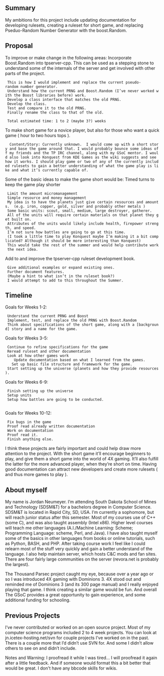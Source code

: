 == Summary ==

My ambitions for this project include updating documentation for developing rulesets, creating a ruleset for short game, and replacing Pseduo-Random Number Generator with the boost.Random.


== Proposal ==

To improve or make change in the following areas:
Incorporate Boost.Random into tpserver-cpp. This can be used as a stepping stone to understand some of the internals of the server  and get involved with other parts of the project.
  This is how I would implement and replace the current pseudo-random number generator.  
  Understand how the current PRNG and Boost.Random (I’ve never worked with the Boost libraries before) work.
  Develop a class interface that matches the old PRNG.
  Develop the class.
  Test and compare it to the old PRNG.
  Finally rename the class to that of the old.
  
  Total estimated time: 1 to 2 (maybe 3?) weeks

To make short game for a novice player, but also for those who want a quick game ( hour to two hours tops ).
   Content/Story: Currently unknown.  I would come up with a short story and base the game around that. I would probably bounce some ideas off my friends and the TP IRC channel, along with my GSoC mentor. I would also look into Konquest from KDE Games as the wiki suggests and see how it works. I should play game or two of any of the currently included rulesets to gain a better understanding of what the game play is like and what it’s currently capable of.

Some of the basic ideas to make the game short would be:
Timed turns to keep the game play shorter
  Limit the amount micromanagement 
  Simple resource and money management
  My idea is to have the planets just give certain resources and amounts.  (e.g. iron, copper, gold, silver and probably other metals ) 	
  Some basic units: scout, small, medium, large destroyer, gatherer.
  All of the units will require certain materials on that planet they get built on.
  Attributes of the units would likely include health, firepower strength, and speed.
  I’m not sure how battles are going to go at this time.
  (I took a little time to play Konquest maybe I’m making it a bit complicated? Although it should be more interesting than Konquest)
  This would take the rest of the summer and would help contribute work the next idea.

Add to and improve the tpserver-cpp ruleset development book.
  Give additional examples or expand existing ones.
  Further document features.
  (Maybe a hint to what isn’t in the ruleset book?)
  I would attempt to add to this throughout the Summer.
 
== Timeline ==

Goals for Weeks 1-2:
  Understand the current PRNG and Boost
  Implement, test, and replace the old PRNG with Boost.Random
  Think about specifications of the short game, along with a [background] story and a name for the game.  

Goals for Weeks 3-5:
  Continue to refine specifications for the game
  Reread ruleset and other documentation
  Look at how other games work
     Update documentation based on what I learned from the games.
	Set up basic file structure and framework for the game.
  Start setting up the universe (planets and how they provide resources).

Goals for Weeks 6-9:
  Finish setting up the universe
  Setup units
  Setup how battles are going to be conducted.
	
Goals for Weeks 10-12:
  Fix bugs in the game
  Proof read already written documentation
  Work on documentation
  Proof read it.
  Finish anything else.

I think these projects are fairly important and could help draw more attention to the project. With the short game it’ll encourage beginners to play, and give them a short game into the world of 4X gaming. It’ll also fulfill the latter for the more advanced player, when they’re short on time.  Having good documentation can attract new developers and create more rulesets ( and thus more games to play ). 

== About myself ==

My name is Jordan Neumeyer. I’m attending South Dakota School of Mines and Technology (SDSM&T) for a bachelors degree in Computer Science. SDSM&T is located in Rapid City, SD, USA. I’m currently a sophomore, but will reach junior status after this semester. Most of my courses use of C++ (some C), and was also taught assembly (Intel x86). Higher level courses will teach me other languages (A.I./Machine Learning: Scheme; Programming Language: scheme, Perl, and Java). I have also taught myself some of the basics in other languages from books or online tutorials, such as Python, BASH, and PHP. After taking course work I feel like I could relearn most of the stuff very quickly and gain a better understand of the language. I also help maintain server, which hosts C&C mods and fan sites.  There are four fairly large communities on the server (revora.net is probably the largest).

The Thousand Parsec project caught my eye, because over a year ago or so I was introduced 4X gaming with Dominions 3.  4X stood out and reminded me of Dominions 3 (and its 300 page manual) and I really enjoyed playing that game. I think creating a similar game would be fun. And overall The GSoC provides a great opportunity to gain experience, and some additional funding for schooling.

== Previous Projects ==

I’ve never contributed or worked on an open source project. Most of my computer science programs included 2 to 4 week projects. You can look at jn.icetex-hosting.net/svn for couple projects I’ve worked on in the past. There is a couple more that I’d didn’t use SVN for. And some I didn’t allow others to see on and didn’t include. 




Notes and Warning: I proofread it while I was tired... I will proofread it again after a little feedback. And if someone would format this a bit better that would be great. I don't have any bbcode skills for wikis.